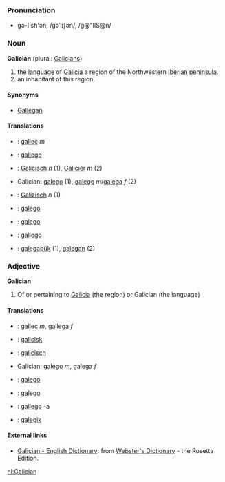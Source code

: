 ===Pronunciation===
*gə-lĭsh'ən, /gəˈlɪʃən/, /g@"lIS@n/

=== Noun ===
'''Galician''' (plural: [[Galicians]])

#the [[language]] of [[Galicia]] a region of the Northwestern [[Iberian peninsula|Iberian]] [[peninsula]].
#an inhabitant of this region.

====Synonyms====
*[[Gallegan]]

====Translations====
*{{ca}}: [[gallec]] ''m''
*{{da}}: [[gallego]]
*{{nl}}: [[Galicisch]] ''n'' (1), [[Galiciër]] ''m'' (2)
*Galician: [[galego]] (1), [[galego]] ''m''/[[galega]] ''f'' (2)
*{{de}}: [[Galizisch]] ''n'' (1)
*{{ia}}: [[galego]]
*{{pt}}: [[galego]]
*{{es}}: [[gallego]]
*{{vo}}: [[galegapük]] (1), [[galegan]] (2)

=== Adjective ===
'''Galician'''

# Of or pertaining to [[Galicia]] (the region) or Galician (the language)

====Translations====
*{{ca}}: [[gallec]] ''m'', [[gallega]] ''f''
*{{da}}: [[galicisk]]
*{{nl}}: [[galicisch]]
*Galician: [[galego]] ''m'', [[galega]] ''f''
*{{ia}}: [[galego]]
*{{pt}}: [[galego]]
*{{es}}: [[gallego]] -a
*{{vo}}: [[galegik]]

==== External links====
*[http://www.websters-online-dictionary.org/definition/Galician-english/ Galician - English Dictionary]: from [http://www.websters-online-dictionary.org/ Webster's Dictionary] - the Rosetta Edition.

[[nl:Galician]]